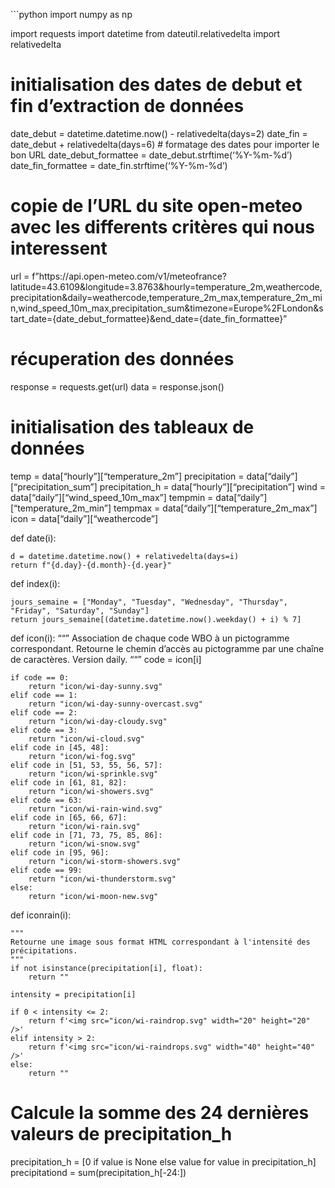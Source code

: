 ```python
import numpy as np

import requests
import datetime
from dateutil.relativedelta import relativedelta

# initialisation des dates de debut et fin d'extraction de données
date_debut = datetime.datetime.now() - relativedelta(days=2)
date_fin = date_debut + relativedelta(days=6)
# formatage des dates pour importer le bon URL
date_debut_formattee = date_debut.strftime('%Y-%m-%d') 
date_fin_formattee = date_fin.strftime('%Y-%m-%d')  

# copie de l'URL du site open-meteo avec les differents critères qui nous interessent
url = f"https://api.open-meteo.com/v1/meteofrance?latitude=43.6109&longitude=3.8763&hourly=temperature_2m,weathercode,precipitation&daily=weathercode,temperature_2m_max,temperature_2m_min,wind_speed_10m_max,precipitation_sum&timezone=Europe%2FLondon&start_date={date_debut_formattee}&end_date={date_fin_formattee}"

# récuperation des données
response = requests.get(url)
data = response.json()

# initialisation des tableaux de données
temp = data["hourly"]["temperature_2m"]
precipitation = data["daily"]["precipitation_sum"]
precipitation_h = data["hourly"]["precipitation"]
wind = data["daily"]["wind_speed_10m_max"]
tempmin = data["daily"]["temperature_2m_min"]
tempmax = data["daily"]["temperature_2m_max"]
icon = data["daily"]["weathercode"]

def date(i):
    
    d = datetime.datetime.now() + relativedelta(days=i)
    return f"{d.day}-{d.month}-{d.year}"

def index(i):
    
    jours_semaine = ["Monday", "Tuesday", "Wednesday", "Thursday", "Friday", "Saturday", "Sunday"]
    return jours_semaine[(datetime.datetime.now().weekday() + i) % 7]  
def icon(i):
    """
    Association de chaque code WBO à un pictogramme correspondant. Retourne le chemin d'accès au pictogramme par une chaîne de caractères. Version daily.
    """
    code = icon[i]

    if code == 0:
        return "icon/wi-day-sunny.svg"
    elif code == 1:
        return "icon/wi-day-sunny-overcast.svg"
    elif code == 2:
        return "icon/wi-day-cloudy.svg"
    elif code == 3:
        return "icon/wi-cloud.svg"
    elif code in [45, 48]:
        return "icon/wi-fog.svg"
    elif code in [51, 53, 55, 56, 57]:
        return "icon/wi-sprinkle.svg"
    elif code in [61, 81, 82]:
        return "icon/wi-showers.svg"
    elif code == 63:
        return "icon/wi-rain-wind.svg"
    elif code in [65, 66, 67]:
        return "icon/wi-rain.svg"
    elif code in [71, 73, 75, 85, 86]:
        return "icon/wi-snow.svg"
    elif code in [95, 96]:
        return "icon/wi-storm-showers.svg"
    elif code == 99:
        return "icon/wi-thunderstorm.svg"
    else:
        return "icon/wi-moon-new.svg"

def iconrain(i):
    
    """
    Retourne une image sous format HTML correspondant à l'intensité des précipitations.
    """
    if not isinstance(precipitation[i], float):
        return ""

    intensity = precipitation[i]

    if 0 < intensity <= 2:
        return f'<img src="icon/wi-raindrop.svg" width="20" height="20" />'
    elif intensity > 2:
        return f'<img src="icon/wi-raindrops.svg" width="40" height="40" />'
    else:
        return ""  
# Calcule la somme des 24 dernières valeurs de precipitation_h
precipitation_h = [0 if value is None else value for value in precipitation_h]
precipitationd = sum(precipitation_h[-24:])        